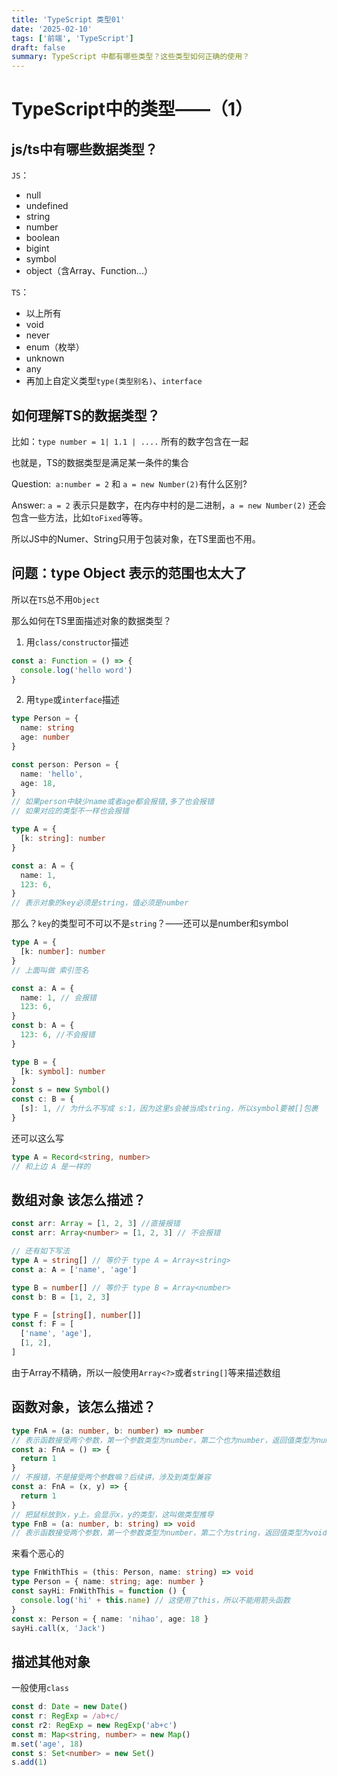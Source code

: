 ```yaml
---
title: 'TypeScript 类型01'
date: '2025-02-10'
tags: ['前端', 'TypeScript']
draft: false
summary: TypeScript 中都有哪些类型？这些类型如何正确的使用？
---
```


# TypeScript中的类型——（1）

## js/ts中有哪些数据类型？

`JS`：

- null
- undefined
- string
- number
- boolean
- bigint
- symbol
- object（含Array、Function...）

`TS`：

- 以上所有
- void
- never
- enum（枚举）
- unknown
- any
- 再加上自定义类型`type(类型别名)`、`interface`

## 如何理解TS的数据类型？

比如：`type number = 1| 1.1 | ....` 所有的数字包含在一起

也就是，TS的数据类型是满足某一条件的集合

Question:` a:number = 2` 和 `a = new Number(2)`有什么区别?

Answer: `a = 2` 表示只是数字，在内存中村的是二进制，`a = new Number(2)` 还会包含一些方法，比如`toFixed`等等。

所以JS中的Numer、String只用于包装对象，在TS里面也不用。

## 问题：type Object 表示的范围也太大了

所以在`TS`总不用`Object`

那么如何在TS里面描述对象的数据类型？

1. 用`class/constructor`描述

```typescript
const a: Function = () => {
  console.log('hello word')
}
```

2. 用`type`或`interface`描述

```typescript
type Person = {
  name: string
  age: number
}

const person: Person = {
  name: 'hello',
  age: 18,
}
// 如果person中缺少name或者age都会报错,多了也会报错
// 如果对应的类型不一样也会报错
```

```typescript
type A = {
  [k: string]: number
}

const a: A = {
  name: 1,
  123: 6,
}
// 表示对象的key必须是string，值必须是number
```

那么？`key`的类型可不可以不是`string`？——还可以是number和symbol

```typescript
type A = {
  [k: number]: number
}
// 上面叫做 索引签名

const a: A = {
  name: 1, // 会报错
  123: 6,
}
const b: A = {
  123: 6, //不会报错
}

type B = {
  [k: symbol]: number
}
const s = new Symbol()
const c: B = {
  [s]: 1, // 为什么不写成 s:1，因为这里s会被当成string，所以symbol要被[]包裹
}
```

还可以这么写

```typescript
type A = Record<string, number>
// 和上边 A 是一样的
```

## 数组对象 该怎么描述？

```typescript
const arr: Array = [1, 2, 3] //直接报错
const arr: Array<number> = [1, 2, 3] // 不会报错

// 还有如下写法
type A = string[] // 等价于 type A = Array<string>
const a: A = ['name', 'age']

type B = number[] // 等价于 type B = Array<number>
const b: B = [1, 2, 3]

type F = [string[], number[]]
const f: F = [
  ['name', 'age'],
  [1, 2],
]
```

由于Array不精确，所以一般使用`Array<?>`或者`string[]`等来描述数组

## 函数对象，该怎么描述？

```typescript
type FnA = (a: number, b: number) => number
// 表示函数接受两个参数，第一个参数类型为number，第二个也为number，返回值类型为number
const a: FnA = () => {
  return 1
}
// 不报错，不是接受两个参数嘛？后续讲，涉及到类型兼容
const a: FnA = (x, y) => {
  return 1
}
// 把鼠标放到x，y上，会显示x，y的类型，这叫做类型推导
type FnB = (a: number, b: string) => void
// 表示函数接受两个参数，第一个参数类型为number，第二个为string，返回值类型为void(空)
```

来看个恶心的

```typescript
type FnWithThis = (this: Person, name: string) => void
type Person = { name: string; age: number }
const sayHi: FnWithThis = function () {
  console.log('hi' + this.name) // 这使用了this，所以不能用箭头函数
}
const x: Person = { name: 'nihao', age: 18 }
sayHi.call(x, 'Jack')
```

## 描述其他对象

一般使用`class`

```typescript
const d: Date = new Date()
const r: RegExp = /ab+c/
const r2: RegExp = new RegExp('ab+c')
const m: Map<string, number> = new Map()
m.set('age', 18)
const s: Set<number> = new Set()
s.add(1)
```
